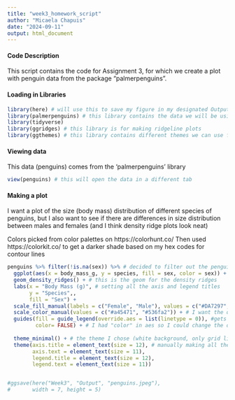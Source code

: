 ```yaml
---
title: "week3_homework_script"
author: "Micaela Chapuis"
date: "2024-09-11"
output: html_document
---
```


#### Code Description
This script contains the code for Assignment 3, for which we create a plot with penguin data from the package "palmerpenguins".


#### Loading in Libraries
```r
library(here) # will use this to save my figure in my designated Output folder for week 3
library(palmerpenguins) # this library contains the data we will be using to create a plot
library(tidyverse)
library(ggridges) # this library is for making ridgeline plots
library(ggthemes) # this library contains different themes we can use for our plot (choose from https://yutannihilation.github.io/allYourFigureAreBelongToUs/ggthemes/ )
```

#### Viewing data
This data (penguins) comes from the 'palmerpenguins' library
```r
view(penguins) # this will open the data in a different tab
```

#### Making a plot 
I want a plot of the size (body mass) distribution of different species of penguins, but I also want to see if there are differences in size distribution between males and females (and I think density ridge plots look neat)

Colors picked from color palettes on https://colorhunt.co/
Then used https://colorkit.co/ to get a darker shade based on my hex codes for contour lines
```r
penguins %>% filter(!is.na(sex)) %>% # decided to filter out the penguins for which sex wasn't recorded
  ggplot(aes(x = body_mass_g, y = species, fill = sex, color = sex)) + # using fill AND color because I also want to change the color of the outline
  geom_density_ridges() + # this is the geom for the density ridges 
  labs(x = "Body Mass (g)", # setting all the axis and legend titles
       y = "Species",,
       fill = "Sex") +
  scale_fill_manual(labels = c("Female", "Male"), values = c("#DA7297", "#7297da")) + # first part sets the labels to Female and Male (bc they were all lowercase in original data), second part sets the colors for each label (order of labels and hex codes matters!!)
  scale_color_manual(values = c("#a45471", "#536fa2")) + # I want the outline of the ridges to be a color slightly darker than the fill color (instead of default black)
  guides(fill = guide_legend(override.aes = list(linetype = 0)), #gets rid of black contour line in the fill legend squares
         color= FALSE) + # I had "color" in aes so I could change the outline color manually, but I don't want a second legend for it because it's the same as the fill legend (by sex) so this removes the "color" legend
  
  theme_minimal() + # the theme I chose (white background, only grid lines)
  theme(axis.title = element_text(size = 12), # manually making all the text bigger than the theme makes it
        axis.text = element_text(size = 11),
        legend.title = element_text(size = 12),
        legend.text = element_text(size = 11))


#ggsave(here("Week3", "Output", "penguins.jpeg"),
#       width = 7, height = 5)
```

